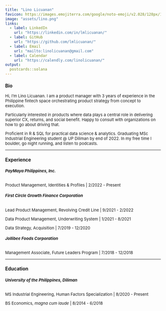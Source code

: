 ```yaml
---
title: "Lino Licuanan"
favicon: https://images.emojiterra.com/google/noto-emoji/v2.028/128px/1f44b.png
image: "assets/lino.png"
links:
  - label: LinkedIn
    url: "https://linkedin.com/in/lmlicuanan/"
  - label: GitHub
    url: "https://github.com/lmlicuanan/"
  - label: Email
    url: "mailto:linolicuanan@gmail.com"
  - label: Calendar
    url: "https://calendly.com/linolicuanan/"
output:
  postcards::solana
---
```


<head>
<!-- Global site tag (gtag.js) - Google Analytics -->
<script async src="https://www.googletagmanager.com/gtag/js?id=G-9MHZYW9421"></script>
<script>
  window.dataLayer = window.dataLayer || [];
  function gtag(){dataLayer.push(arguments);}
  gtag('js', new Date());

  gtag('config', 'G-9MHZYW9421');
</script>
</head>

<font size="2">

### Bio

Hi, I'm Lino Licuanan. I am a product manager with 3 years of experience in the Philippine fintech space orchestrating product strategy from concept to execution.

Particularly interested in products where data plays a central role in delivering superior CX, returns, and social benefit. Happy to consult with organizations on how to go about driving that.

Proficient in R & SQL for practical data science & analytics. Graduating MSc Industrial Engineering student @ UP Diliman by end of 2022. In my free time I boulder, go night running, and listen to podcasts.
 
---

### Experience

###### **PayMaya Philippines, Inc.**

Product Management, Identities & Profiles | 2/2022 - Present

###### **First Circle Growth Finance Corporation**

Lead Product Management, Revolving Credit Line | 9/2021 - 2/2022

Data Product Management, Underwriting System | 1/2021 - 8/2021

Data Strategy, Acquisition | 7/2019 - 12/2020

###### **Jollibee Foods Corporation**

Management Associate, Future Leaders Program | 7/2018 - 12/2018

---

### Education

###### **University of the Philippines, Diliman**

MS Industrial Engineering, Human Factors Specialization | 8/2020 - Present

BS Economics, *magna cum laude* | 8/2014 - 6/2018

</font>